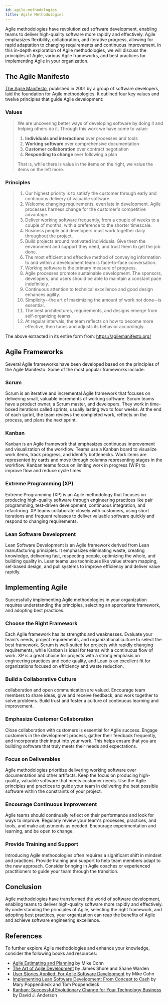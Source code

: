 ```yaml
---
id: agile-methodologies
title: Agile Methodologies
---
```



<div className="text--center margin-bottom--lg">
  <AgileImage width="80%" height="300px" />
</div>

Agile methodologies have revolutionized software development, enabling teams to deliver high-quality software more
rapidly and effectively. Agile emphasizes flexibility, collaboration, and iterative progress, allowing for rapid
adaptation to changing requirements and continuous improvement. In this in-depth exploration of Agile methodologies, we
will discuss the principles of Agile, various Agile frameworks, and best practices for implementing Agile in your
organization.

## The Agile Manifesto

[The Agile Manifesto](https://agilemanifesto.org/), published in 2001 by a group of software developers, laid the
foundation for Agile methodologies. It outlined four key values and twelve principles that guide Agile development:

### Values

> We are uncovering better ways of developing software by doing it and helping others do it. Through this work we have
> come to value:
>
> 1. **Individuals and interactions** over processes and tools
> 2. **Working software** over comprehensive documentation
> 3. **Customer collaboration** over contract negotiation
> 4. **Responding to change** over following a plan
>
> That is, while there is value in the items on the right, we value the items on the left more.

### Principles

> 1. Our highest priority is to satisfy the customer through early and continuous delivery of valuable software.
> 2. Welcome changing requirements, even late in development. Agile processes harness change for the customer's
>    competitive advantage.
> 3. Deliver working software frequently, from a couple of weeks to a couple of months, with a preference to the shorter
>    timescale.
> 4. Business people and developers must work together daily throughout the project.
> 5. Build projects around motivated individuals. Give them the environment and support they need, and trust them to get
>    the job done.
> 6. The most efficient and effective method of conveying information to and within a development team is face-to-face
>    conversation.
> 7. Working software is the primary measure of progress.
> 8. Agile processes promote sustainable development. The sponsors, developers, and users should be able to maintain a
>    constant pace indefinitely.
> 9. Continuous attention to technical excellence and good design enhances agility.
> 10. Simplicity--the art of maximizing the amount of work not done--is essential.
> 11. The best architectures, requirements, and designs emerge from self-organizing teams.
> 12. At regular intervals, the team reflects on how to become more effective, then tunes and adjusts its behavior
>     accordingly.

The above extracted in its entire form from: https://agilemanifesto.org/

## Agile Frameworks

Several Agile frameworks have been developed based on the principles of the Agile Manifesto. Some of the most popular
frameworks include:

### Scrum

Scrum is an iterative and incremental Agile framework that focuses on delivering small, valuable increments of working
software. Scrum teams have a product owner, a Scrum master, and developers. They work in time-boxed iterations called
sprints, usually lasting two to four weeks. At the end of each sprint, the team reviews the completed work, reflects on
the process, and plans the next sprint.

### Kanban

Kanban is an Agile framework that emphasizes continuous improvement and visualization of the workflow. Teams use a
Kanban board to visualize work items, track progress, and identify bottlenecks. Work items are represented by cards and
move through columns representing stages in the workflow. Kanban teams focus on limiting work in progress (WIP) to
improve flow and reduce cycle times.

### Extreme Programming (XP)

Extreme Programming (XP) is an Agile methodology that focuses on producing high-quality software through engineering
practices like pair programming, test-driven development, continuous integration, and refactoring. XP teams collaborate
closely with customers, using short iterations and frequent releases to deliver valuable software quickly and respond to
changing requirements.

### Lean Software Development

Lean Software Development is an Agile framework derived from Lean manufacturing principles. It emphasizes eliminating
waste, creating knowledge, delivering fast, respecting people, optimizing the whole, and building quality in. Lean teams
use techniques like value stream mapping, set-based design, and pull systems to improve efficiency and deliver value
rapidly.

## Implementing Agile

Successfully implementing Agile methodologies in your organization requires understanding the principles, selecting an
appropriate framework, and adopting best practices.

### Choose the Right Framework

Each Agile framework has its strengths and weaknesses. Evaluate your team's needs, project requirements, and
organizational culture to select the best framework. Scrum is well-suited for projects with rapidly changing
requirements, while Kanban is ideal for teams with a continuous flow of work. XP is a great choice for projects with a
strong emphasis on engineering practices and code quality, and Lean is an excellent fit for organizations focused on
efficiency and waste reduction.

### Build a Collaborative Culture

collaboration and open communication are valued. Encourage team members to share ideas, give and receive feedback, and
work together to solve problems. Build trust and foster a culture of continuous learning and improvement.

### Emphasize Customer Collaboration

Close collaboration with customers is essential for Agile success. Engage customers in the development process, gather
their feedback frequently, and incorporate their input into your work. This helps ensure that you are building software
that truly meets their needs and expectations.

### Focus on Deliverables

Agile methodologies prioritize delivering working software over documentation and other artifacts. Keep the focus on
producing high-quality, valuable software that meets customer needs. Use the Agile principles and practices to guide
your team in delivering the best possible software within the constraints of your project.

### Encourage Continuous Improvement

Agile teams should continually reflect on their performance and look for ways to improve. Regularly review your team's
processes, practices, and tools, and make adjustments as needed. Encourage experimentation and learning, and be open to
change.

### Provide Training and Support

Introducing Agile methodologies often requires a significant shift in mindset and practices. Provide training and
support to help team members adapt to the new approach. Consider bringing in Agile coaches or experienced practitioners
to guide your team through the transition.

## Conclusion

Agile methodologies have transformed the world of software development, enabling teams to deliver high-quality software
more rapidly and effectively. By understanding the principles of Agile, selecting the right framework, and adopting best
practices, your organization can reap the benefits of Agile and achieve software engineering excellence.

## References

To further explore Agile methodologies and enhance your knowledge, consider the following books and resources:

- [Agile Estimating and Planning](https://amzn.to/3UeqIG3) by Mike Cohn
- [The Art of Agile Development](https://amzn.to/3mdXmeb) by James Shore and Shane Warden
- [User Stories Applied: For Agile Software Development](https://amzn.to/3UdRkH4) by Mike Cohn
- [Implementing Lean Software Development: From Concept to Cash](https://amzn.to/3nFtqYG) by Mary Poppendieck and Tom
  Poppendieck
- [Kanban: Successful Evolutionary Change for Your Technology Business](https://amzn.to/3GjVS95) by David J. Anderson
